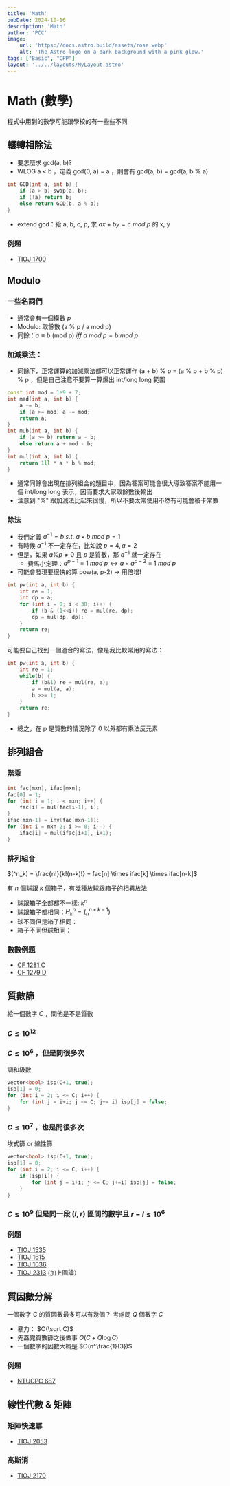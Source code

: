 ```yaml
---
title: 'Math'
pubDate: 2024-10-16
description: 'Math'
author: 'PCC'
image:
    url: 'https://docs.astro.build/assets/rose.webp'
    alt: 'The Astro logo on a dark background with a pink glow.'
tags: ["Basic", "CPP"]
layout: '../../layouts/MyLayout.astro'
---
```


# Math (數學)
程式中用到的數學可能跟學校的有一些些不同

## 輾轉相除法
- 要怎麼求 gcd(a, b)?
- WLOG a < b ，定義 gcd(0, a) = a ，則會有 gcd(a, b) = gcd(a, b % a)
```cpp
int GCD(int a, int b) {
	if (a > b) swap(a, b);
	if (!a) return b;
	else return GCD(b, a % b);
}
```
- extend gcd：給 a, b, c, p, 求 $ax + by = c \ mod \ p$ 的 x, y

### 例題
- [TIOJ 1700](https://tioj.ck.tp.edu.tw/problems/1700)

## Modulo

### 一些名詞們
- 通常會有一個模數 $p$
- Modulo: 取餘數 (a % p / a mod p)
- 同餘：$a \equiv b \text{ (mod p)}\  iff \ a \ mod\  p = b \ mod \ p$

### 加減乘法：
- 同餘下，正常運算的加減乘法都可以正常運作 (a + b) % p = (a % p + b % p) % p ，但是自己注意不要算一算爆出 int/long long 範圍

```cpp
const int mod = 1e9 + 7;
int mad(int a, int b) {
	a += b;
	if (a >= mod) a -= mod;
	return a;
}
int mub(int a, int b) {
	if (a >= b) return a - b;
	else return a + mod - b;
}
int mul(int a, int b) {
	return 1ll * a * b % mod;
}
```
- 通常同餘會出現在排列組合的題目中，因為答案可能會很大導致答案不能用一個 int/long long 表示，因而要求大家取餘數後輸出
- 注意到 "%" 跟加減法比起來很慢，所以不要太常使用不然有可能會被卡常數


### 除法
- 我們定義 $a^{-1} = b \ s.t. \ a \times b \ mod \ p = 1$
- 有時候 $a^{-1}$ 不一定存在，比如說 $p=4, a = 2$
- 但是，如果 $a \% p \ne 0$ 且 $p$ 是質數，那 $a^{-1}$ 就一定存在
	- 費馬小定理：$a^{p-1} \equiv 1 \ mod \ p \leftrightarrow a \times a ^ {p-2} \equiv 1 \ mod \ p$
- 可能會發現要很快的算 pow(a, p-2) -> 用倍增!
```cpp
int pw(int a, int b) {
	int re = 1;
	int dp = a;
	for (int i = 0; i < 30; i++) {
		if (b & (1<<i)) re = mul(re, dp);
		dp = mul(dp, dp);
	}
	return re;
}
```
可能要自己找到一個適合的寫法，像是我比較常用的寫法：
```cpp
int pw(int a, int b) {
	int re = 1;
	while(b) {
		if (b&1) re = mul(re, a);
		a = mul(a, a);
		b >>= 1;
	}
	return re;
}
```
- 總之，在 p 是質數的情況除了 0 以外都有乘法反元素


## 排列組合
### 階乘
```cpp
int fac[mxn], ifac[mxn];
fac[0] = 1;
for (int i = 1; i < mxn; i++) {
	fac[i] = mul(fac[i-1], i);
}
ifac[mxn-1] = inv(fac[mxn-1]);
for (int i = mxn-2; i >= 0; i--) {
	ifac[i] = mul(ifac[i+1], i+1);
}
```

### 排列組合
$(^n_k) = \frac{n!}{k!(n-k)!} = fac[n] \times ifac[k] \times ifac[n-k]$

有 $n$ 個球跟 $k$ 個箱子，有幾種放球跟箱子的相異放法
- 球跟箱子全部都不一樣: $k ^ n$
- 球跟箱子都相同：$H^n_k = (^{n+k-1}_n)$
- 球不同但是箱子相同：
- 箱子不同但球相同：
### 數數例題
- [CF 1281 C](https://codeforces.com/contest/1281/problem/C)
- [CF 1279 D](https://codeforces.com/contest/1279/problem/D)

## 質數篩
給一個數字 $C$ ，問他是不是質數
### $C \le 10 ^ {12}$
### $C \le 10 ^ 6$ ，但是問很多次
調和級數
```cpp
vector<bool> isp(C+1, true);
isp[1] = 0;
for (int i = 2; i <= C; i++) {
	for (int j = i+i; j <= C; j+= i) isp[j] = false;
}
```
### $C \le 10 ^ 7$ ，也是問很多次
埃式篩 or 線性篩
```cpp
vector<bool> isp(C+1, true);
isp[1] = 0;
for (int i = 2; i <= C; i++) {
	if (isp[i]) {
		for (int j = i+i; j <= C; j+=i) isp[j] = false;
	}
}
```
### $C \le 10 ^ 9$ 但是問一段 $(l, r)$ 區間的數字且 $r-l \le 10 ^ 6$

### 例題
- [TIOJ 1535](https://tioj.ck.tp.edu.tw/problems/1535)
- [TIOJ 1615](https://tioj.ck.tp.edu.tw/problems/1615)
- [TIOJ 1036](https://tioj.ck.tp.edu.tw/problems/1036)
- [TIOJ 2313](https://tioj.ck.tp.edu.tw/problems/2313) (加上圖論）


## 質因數分解
一個數字 $C$ 的質因數最多可以有幾個？
考慮問 $Q$ 個數字 $C$
- 暴力： $O(\sqrt C)$
- 先蓋完質數篩之後做事 $O(C + Q \log C)$
- 一個數字的因數大概是 $O(n^\frac{1}{3})$ 
### 例題
- [NTUCPC 687](https://oj.ntucpc.org/problems/687)

## 線性代數 & 矩陣
### 矩陣快速冪
- [TIOJ 2053](https://tioj.ck.tp.edu.tw/problems/2053)

### 高斯消
- [TIOJ 2170](https://tioj.ck.tp.edu.tw/problems/2170)
